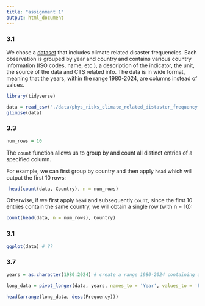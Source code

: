 ```yaml
---
title: "assignment 1"
output: html_document
---
```


### 3.1

We chose a [dataset](https://climatedata.imf.org/datasets/b13b69ee0dde43a99c811f592af4e821/explore) that includes climate related disaster frequencies. Each observation is grouped by year and country and contains various country information (ISO codes, name, etc.), a description of the indicator, the unit, the source of the data and CTS related info. The data is in wide format, meaning that the years, within the range 1980-2024, are columns instead of values.

```r
library(tidyverse)
```

```r
data = read_csv('./data/phys_risks_climate_related_distaster_frequency.csv')
glimpse(data)
```


### 3.3

```r
num_rows = 10
```

The `count` function allows us to group by and count all distinct entries of a specified column.

For example, we can first group by country and then apply `head` which will output the first 10 rows:

```r
 head(count(data, Country), n = num_rows)
```

Otherwise, if we first apply `head` and subsequently `count`, since the first 10 entries contain the same country, we will obtain a single row (with n = 10):

```r
count(head(data, n = num_rows), Country)
```

### 3.1

```r
ggplot(data) # ??
```

### 3.7


```r
years = as.character(1980:2024) # create a range 1980-2024 containing all col names

long_data = pivot_longer(data, years, names_to = 'Year', values_to = 'Frequency')

head(arrange(long_data, desc(Frequency)))
```





